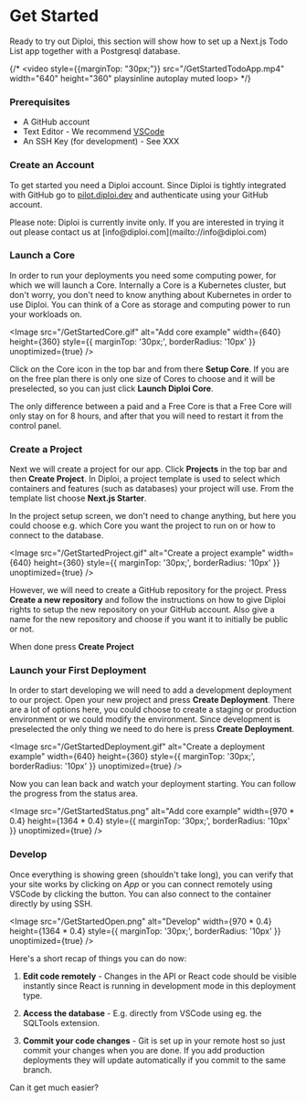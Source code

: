 # Get Started

Ready to try out Diploi, this section will show how to set up a Next.js Todo List app together with a Postgresql database.

{/* <video style={{marginTop: "30px;"}} src="/GetStartedTodoApp.mp4" width="640" height="360" playsinline autoplay muted loop></video> */}



<GifImage src="/GetStartedTodoApp.gif" alt="Next.js Todo app example" />

### Prerequisites

- A GitHub account
- Text Editor - We recommend [VSCode](https://code.visualstudio.com/)
- An SSH Key (for development) - See XXX

### Create an Account

To get started you need a Diploi account. Since Diploi is tightly integrated
with GitHub go to [pilot.diploi.dev](http://pilot.diploi.dev) and
authenticate using your GitHub account.

<Callout type="default" emoji="💡">
  Please note: Diploi is currently invite only. If you are interested in trying
  it out please contact us at [info@diploi.com](mailto://info@diploi.com)
</Callout>

### Launch a Core

In order to run your deployments you need some computing power, for which we will launch a Core.
Internally a Core is a Kubernetes cluster, but don't worry, you don't need to know anything about
Kubernetes in order to use Diploi. You can think of a Core as storage and computing power to
run your workloads on.

<Image
  src="/GetStartedCore.gif"
  alt="Add core example"
  width={640}
  height={360}
  style={{ marginTop: '30px;', borderRadius: '10px' }}
  unoptimized={true}
/>

Click on the Core icon in the top bar and from there **Setup Core**. If you are on the free plan there is
only one size of Cores to choose and it will be preselected, so you can just click **Launch Diploi Core**.


<Callout type="info" emoji="ℹ️">
  The only difference between a paid and a Free Core is that a Free Core will
  only stay on for 8 hours, and after that you will need to restart it from the
  control panel.
</Callout>

### Create a Project

Next we will create a project for our app. Click **Projects** in the top bar and then **Create Project**.
In Diploi, a project template is used to select which containers and features (such as databases)
your project will use. From the template list choose **Next.js Starter**.

In the project setup screen, we don't need to change anything, but here you could choose e.g.
which Core you want the project to run on or how to connect to the database.

<Image
  src="/GetStartedProject.gif"
  alt="Create a project example"
  width={640}
  height={360}
  style={{ marginTop: '30px;', borderRadius: '10px' }}
  unoptimized={true}
/>

However, we will need to create a GitHub repository for the project. Press **Create a new
repository** and follow the instructions on how to give Diploi rights to setup the
new repository on your GitHub account. Also give a name for the new repository and choose
if you want it to initially be public or not.

When done press **Create Project**

### Launch your First Deployment

In order to start developing we will need to add a development deployment to our project. Open your new project
and press **Create Deployment**. There are a lot of options here, you could choose to create a staging or
production environment or we could modify the environment. Since development is preselected the only thing
we need to do here is press **Create Deployment**.

<Image
  src="/GetStartedDeployment.gif"
  alt="Create a deployment example"
  width={640}
  height={360}
  style={{ marginTop: '30px;', borderRadius: '10px' }}
  unoptimized={true}
/>

Now you can lean back and watch your deployment starting. You can follow the progress from the status area.

<Image
  src="/GetStartedStatus.png"
  alt="Add core example"
  width={970 * 0.4}
  height={1364 * 0.4}
  style={{ marginTop: '30px;', borderRadius: '10px' }}
  unoptimized={true}
/>

### Develop

Once everything is showing green (shouldn't take long), you can verify that your site works by clicking on _App_
or you can connect remotely using VSCode by clicking the button. You can also connect to the
container directly by using SSH.

<Image
  src="/GetStartedOpen.png"
  alt="Develop"
  width={970 * 0.4}
  height={1364 * 0.4}
  style={{ marginTop: '30px;', borderRadius: '10px' }}
  unoptimized={true}
/>

Here's a short recap of things you can do now:

1. **Edit code remotely** - Changes in the API or React code should be visible instantly since React is running in development mode in this deployment type.

2. **Access the database** - E.g. directly from VSCode using eg. the SQLTools extension.

3. **Commit your code changes** - Git is set up in your remote host so just commit your changes when you are done. If you add production deployments they will update automatically if you commit to the same branch.

Can it get much easier?
